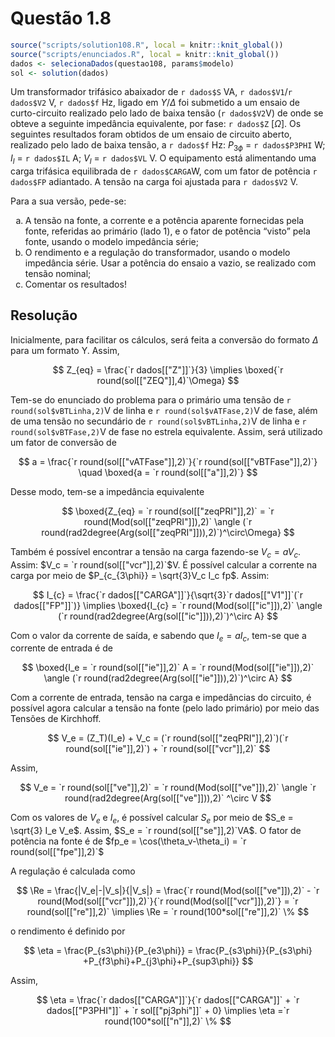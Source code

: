 <!-- Criado por Djonathan Quadras -->

# Questão 1.8 {-}

```r
source("scripts/solution108.R", local = knitr::knit_global())
source("scripts/enunciados.R", local = knitr::knit_global())
dados <- selecionaDados(questao108, params$modelo)
sol <- solution(dados)
```

Um transformador trifásico abaixador de `r dados$S` VA, `r dados$V1`/`r dados$V2` V, `r dados$f` Hz, ligado em $Y$/$\Delta$ foi submetido a um ensaio de curto-circuito realizado pelo lado de baixa tensão (`r dados$V2`V) de onde se obteve a seguinte impedância equivalente, por fase: `r dados$Z` [$\Omega$]. Os seguintes resultados foram obtidos de um ensaio de circuito aberto, realizado pelo lado de baixa tensão, a `r dados$f` Hz: $P_{3\phi}$ = `r dados$P3PHI` W; $I_l$ = `r dados$IL` A; $V_l$ = `r dados$VL` V. O equipamento está alimentando uma carga trifásica equilibrada de `r dados$CARGA`W, com um fator de potência `r dados$FP` adiantado. A tensão na carga foi ajustada para `r dados$V2` V.

Para a sua versão, pede-se:

a. A tensão na fonte, a corrente e a potência aparente fornecidas pela fonte, referidas ao primário (lado 1), e o fator de potência “visto” pela fonte, usando o modelo impedância série;
b. O rendimento e a regulação do transformador, usando o modelo impedância série. Usar a potência do ensaio a vazio, se realizado com tensão nominal;
c. Comentar os resultados!

## Resolução {-}

Inicialmente, para facilitar os cálculos, será feita a conversão do formato $\Delta$ para um formato Y. Assim,

$$
Z_{eq} = \frac{`r dados[["Z"]]`}{3} \implies \boxed{`r round(sol[["ZEQ"]],4)`\Omega} 
$$

Tem-se do enunciado do problema para o primário uma tensão de `r round(sol$vBTLinha,2)`V de linha e `r round(sol$vATFase,2)`V de fase, além de uma tensão no secundário de `r round(sol$vBTLinha,2)`V de linha e  `r round(sol$vBTFase,2)`V de fase no estrela equivalente. Assim, será utilizado um fator de conversão de 

$$
a = \frac{`r round(sol[["vATFase"]],2)`}{`r round(sol[["vBTFase"]],2)`} \quad \boxed{a = `r round(sol[["a"]],2)`}
$$

Desse modo, tem-se a impedância equivalente

$$
\boxed{Z_{eq} = `r round(sol[["zeqPRI"]],2)` = `r round(Mod(sol[["zeqPRI"]]),2)` \angle (`r round(rad2degree(Arg(sol[["zeqPRI"]])),2)`)^\circ\Omega}
$$

Também é possível encontrar a tensão na carga fazendo-se $V_c = aV_c$. Assim: $V_c = `r round(sol[["vcr"]],2)`$V. É possível calcular a corrente na carga por meio de $P_{c_{3\phi}} = \sqrt{3}V_c I_c fp$. Assim:

$$
I_{c} = \frac{`r dados[["CARGA"]]`}{\sqrt{3}`r dados[["V1"]]`(`r dados[["FP"]]`)} \implies \boxed{I_{c} = `r round(Mod(sol[["ic"]]),2)` \angle (`r round(rad2degree(Arg(sol[["ic"]])),2)`)^\circ A}
$$

Com o valor da corrente de saída, e sabendo que $I_e = aI_c$, tem-se que a corrente de entrada é de

$$
\boxed{I_e = `r round(sol[["ie"]],2)` A =  `r round(Mod(sol[["ie"]]),2)` \angle (`r round(rad2degree(Arg(sol[["ie"]])),2)`)^\circ A}
$$


Com a corrente de entrada, tensão na carga e impedâncias do circuito, é possível agora calcular a tensão na fonte (pelo lado primário) por meio das Tensões de Kirchhoff.

$$
V_e = (Z_T)(I_e) + V_c = (`r round(sol[["zeqPRI"]],2)`)(`r round(sol[["ie"]],2)`) + `r round(sol[["vcr"]],2)`
$$

Assim,

$$
V_e = `r round(sol[["ve"]],2)` = `r round(Mod(sol[["ve"]]),2)` \angle `r round(rad2degree(Arg(sol[["ve"]])),2)` ^\circ V
$$

Com os valores de $V_e$ e $I_e$, é possível calcular $S_e$ por meio de $S_e = \sqrt{3} I_e V_e$. Assim, $S_e = `r round(sol[["se"]],2)`VA$. O fator de potência na fonte é de $fp_e = \cos(\theta_v-\theta_i) = `r round(sol[["fpe"]],2)`$

A regulação é calculada como

$$
\Re = \frac{|V_e|-|V_s|}{|V_s|} = \frac{`r round(Mod(sol[["ve"]]),2)` - `r round(Mod(sol[["vcr"]]),2)`}{`r round(Mod(sol[["vcr"]]),2)`} = `r round(sol[["re"]],2)` \implies \Re = `r round(100*sol[["re"]],2)` \%
$$

o rendimento é definido por

$$
\eta = \frac{P_{s3\phi}}{P_{e3\phi}} = \frac{P_{s3\phi}}{P_{s3\phi} +P_{f3\phi}+P_{j3\phi}+P_{sup3\phi}}
$$

Assim,


$$
\eta = \frac{`r dados[["CARGA"]]`}{`r dados[["CARGA"]]` + `r dados[["P3PHI"]]` + `r sol[["pj3phi"]]` + 0} \implies \eta =`r round(100*sol[["n"]],2)` \%
$$


